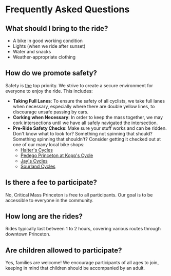 # Frequently Asked Questions

## What should I bring to the ride?

- A bike in good working condition
- Lights (when we ride after sunset)
- Water and snacks
- Weather-appropriate clothing

## How do we promote safety?

Safety is <u>the</u> top priority. We strive to create a secure environment for everyone to enjoy the ride. This includes:

- **Taking Full Lanes**: To ensure the safety of all cyclists, we take full 
lanes when necessary, especially where there are double yellow lines, to 
discourage unsafe passing by cars.
- **Corking when Necessary**: In order to keep the mass together, we may cork intersections until
we have all safely navigated the intersection.
- **Pre-Ride Safety Checks**: Make sure your stuff works and can be ridden. Don't know what to look for?
Something not spinning that should? Something spinning that shouldn't? Consider getting it checked out
at one of our many local bike shops:
    - [Halter's Cycles](https://maps.app.goo.gl/tNfr1VUfpBb7CDXG8)
    - [Pedego Princeton at Kopp's Cycle](https://maps.app.goo.gl/x9SJU7swe413ZZiN9)
    - [Jay's Cycles](https://maps.app.goo.gl/qmm62nn17JRatX5d7)
    - [Sourland Cycles](https://maps.app.goo.gl/sYT7bV4ZWfkcgAA8A)



## Is there a fee to participate?

No, Critical Mass Princeton is free to all participants. Our goal is to be accessible to everyone in the community.

## How long are the rides?

Rides typically last between 1 to 2 hours, covering various routes through downtown Princeton.

## Are children allowed to participate?

Yes, families are welcome! We encourage participants of all ages to join, keeping in mind that children should be accompanied by an adult.
